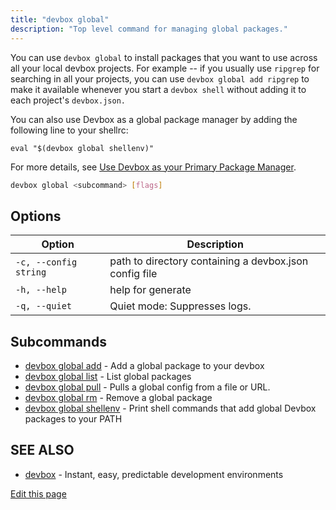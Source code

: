```yaml
---
title: "devbox global"
description: "Top level command for managing global packages."
---
```


You can use `devbox global` to install packages that you want to use across all your local devbox
projects. For example -- if you usually use `ripgrep` for searching in all your projects, you can
use `devbox global add ripgrep` to make it available whenever you start a `devbox shell` without
adding it to each project's `devbox.json.`

You can also use Devbox as a global package manager by adding the following line to your shellrc:

`eval "$(devbox global shellenv)"`

For more details, see [Use Devbox as your Primary Package Manager](/docs/devbox/devbox-global/).

```bash
devbox global <subcommand> [flags]
```

## Options[​](#options "Direct link to Options")

| Option                | Description                                            |
| --------------------- | ------------------------------------------------------ |
| `-c, --config string` | path to directory containing a devbox.json config file |
| `-h, --help`          | help for generate                                      |
| `-q, --quiet`         | Quiet mode: Suppresses logs.                           |

## Subcommands[​](#subcommands "Direct link to Subcommands")

- [devbox global add](/docs/devbox/cli-reference/devbox-global-add/) - Add a global package to your
  devbox
- [devbox global list](/docs/devbox/cli-reference/devbox-global-list/) - List global packages
- [devbox global pull](/docs/devbox/cli-reference/devbox-global-pull/) - Pulls a global config from
  a file or URL.
- [devbox global rm](/docs/devbox/cli-reference/devbox-global-rm/) - Remove a global package
- [devbox global shellenv](/docs/devbox/cli-reference/devbox-global-shellenv/) - Print shell
  commands that add global Devbox packages to your PATH

## SEE ALSO[​](#see-also "Direct link to SEE ALSO")

- [devbox](/docs/devbox/cli-reference/devbox/) - Instant, easy, predictable development environments

[Edit this page](https://github.com/jetify-com/devbox/tree/main/docs/app/docs/cli-reference/devbox-global.md)
